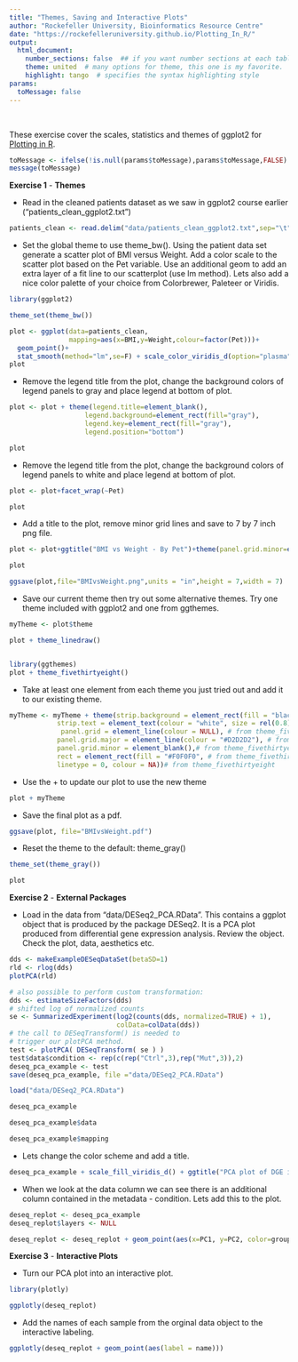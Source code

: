 ```yaml
---
title: "Themes, Saving and Interactive Plots"
author: "Rockefeller University, Bioinformatics Resource Centre"
date: "https://rockefelleruniversity.github.io/Plotting_In_R/"
output: 
  html_document:
    number_sections: false  ## if you want number sections at each table header
    theme: united  # many options for theme, this one is my favorite.
    highlight: tango  # specifies the syntax highlighting style
params:
  toMessage: false  
---
```


<p>&nbsp;</p>
These exercise cover the scales, statistics and themes of ggplot2 for [Plotting in R](https://rockefelleruniversity.github.io/Plotting_In_R/). 


```r
toMessage <- ifelse(!is.null(params$toMessage),params$toMessage,FALSE)
message(toMessage)
```

**Exercise 1** - **Themes**

- Read in the cleaned patients dataset as we saw in ggplot2 course earlier ("patients_clean_ggplot2.txt")

```r
patients_clean <- read.delim("data/patients_clean_ggplot2.txt",sep="\t")
```

-  Set the global theme to use theme_bw(). Using the patient data set generate a scatter plot of BMI versus Weight. Add a color scale to the scatter plot based on the Pet variable. Use an additional geom to add an extra layer of a fit line to our scatterplot (use lm method). Lets also add a nice color palette of your choice from Colorbrewer, Paleteer or Viridis. 

```r

library(ggplot2)

theme_set(theme_bw())

plot <- ggplot(data=patients_clean,
               mapping=aes(x=BMI,y=Weight,colour=factor(Pet)))+
  geom_point()+
  stat_smooth(method="lm",se=F) + scale_color_viridis_d(option="plasma")
plot

```

- Remove the legend title from the plot, change the background colors of legend panels to gray and place legend at bottom of plot.

```r

plot <- plot + theme(legend.title=element_blank(),
                   legend.background=element_rect(fill="gray"),
                   legend.key=element_rect(fill="gray"),
                   legend.position="bottom")

plot
```

- Remove the legend title from the plot, change the background colors of legend panels to white and place legend at bottom of plot.

```r

plot <- plot+facet_wrap(~Pet)

plot
```

- Add a title to the plot, remove minor grid lines and save to 7 by 7 inch png file.

```r

plot <- plot+ggtitle("BMI vs Weight - By Pet")+theme(panel.grid.minor=element_blank())

plot

ggsave(plot,file="BMIvsWeight.png",units = "in",height = 7,width = 7)
```

- Save our current theme then try out some alternative themes. Try one theme included with ggplot2 and one from ggthemes.

```r
myTheme <- plot$theme

plot + theme_linedraw()


library(ggthemes)
plot + theme_fivethirtyeight()

```

- Take at least one element from each theme you just tried out and add it to our existing theme.

```r

myTheme <- myTheme + theme(strip.background = element_rect(fill = "black"), # from theme_linedraw
            strip.text = element_text(colour = "white", size = rel(0.8)), # from theme_linedraw
             panel.grid = element_line(colour = NULL), # from theme_fivethirtyeight
            panel.grid.major = element_line(colour = "#D2D2D2"), # from theme_fivethirtyeight
            panel.grid.minor = element_blank(),# from theme_fivethirtyeight
            rect = element_rect(fill = "#F0F0F0", # from theme_fivethirtyeight
            linetype = 0, colour = NA))# from theme_fivethirtyeight

```

- Use the + to update our plot to use the new theme

```r

plot + myTheme

```

- Save the final plot as a pdf. 

```r
ggsave(plot, file="BMIvsWeight.pdf")


```


- Reset the theme to the default: theme_gray()

```r
theme_set(theme_gray())

plot

```

**Exercise 2** - **External Packages**

- Load in the data from "data/DESeq2_PCA.RData". This contains a ggplot object that is produced by the package DESeq2. It is a PCA plot produced from differential gene expression analysis. Review the object. Check the plot, data, aesthetics etc. 

```r
dds <- makeExampleDESeqDataSet(betaSD=1)
rld <- rlog(dds)
plotPCA(rld)

# also possible to perform custom transformation:
dds <- estimateSizeFactors(dds)
# shifted log of normalized counts
se <- SummarizedExperiment(log2(counts(dds, normalized=TRUE) + 1),
                           colData=colData(dds))
# the call to DESeqTransform() is needed to
# trigger our plotPCA method.
test <- plotPCA( DESeqTransform( se ) )
test$data$condition <- rep(c(rep("Ctrl",3),rep("Mut",3)),2)
deseq_pca_example <- test
save(deseq_pca_example, file ="data/DESeq2_PCA.RData")
```

```r
load("data/DESeq2_PCA.RData")

deseq_pca_example

deseq_pca_example$data

deseq_pca_example$mapping
```

- Lets change the color scheme and add a title. 

```R

deseq_pca_example + scale_fill_viridis_d() + ggtitle("PCA plot of DGE in A and B groups")

```

- When we look at the data column we can see there is an additional column contained in the metadata - condition. Lets add this to the plot. 

```r
deseq_replot <- deseq_pca_example
deseq_replot$layers <- NULL

deseq_replot <- deseq_replot + geom_point(aes(x=PC1, y=PC2, color=group, shape=condition)) + scale_fill_viridis_d() + ggtitle("PCA plot of DGE in A and B groups")

```

**Exercise 3** - **Interactive Plots**

- Turn our PCA plot into an interactive plot. 

```r
library(plotly)

ggplotly(deseq_replot)
```


- Add the names of each sample from the orginal data object to the interactive labeling. 

```r
ggplotly(deseq_replot + geom_point(aes(label = name)))


```


